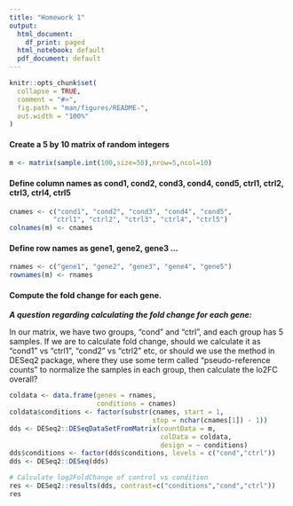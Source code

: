 ```yaml
---
title: "Homework 1"
output:
  html_document:
    df_print: paged
  html_notebook: default
  pdf_document: default
---
```


```r
knitr::opts_chunk$set(
  collapse = TRUE,
  comment = "#>",
  fig.path = "man/figures/README-",
  out.width = "100%"
)
```

#### Create a 5 by 10 matrix of random integers
```r
m <- matrix(sample.int(100,size=50),nrow=5,ncol=10)
```

#### Define column names as cond1, cond2, cond3, cond4, cond5, ctrl1, ctrl2, ctrl3, ctrl4, ctrl5
```r
cnames <- c("cond1", "cond2", "cond3", "cond4", "cond5",
           "ctrl1", "ctrl2", "ctrl3", "ctrl4", "ctrl5")
colnames(m) <- cnames
```

#### Define row names as gene1, gene2, gene3 ...
```r
rnames <- c("gene1", "gene2", "gene3", "gene4", "gene5")
rownames(m) <- rnames
```

#### Compute the fold change for each gene.

__*A question regarding calculating the fold change for each gene:*__ 

In our matrix, we have two groups, "cond" and "ctrl", and each group has 5 samples. If we are to calculate fold change, should we calculate it as "cond1" vs "ctrl1", "cond2" vs "ctrl2" etc, or should we use the method in DESeq2 package, where they use some term called "pseudo-reference counts" to normalize the samples in each group, then calculate the lo2FC overall?

```r
coldata <- data.frame(genes = rnames,
                      conditions = cnames)
coldata$conditions <- factor(substr(cnames, start = 1, 
                                    stop = nchar(cnames[1]) - 1))
dds <- DESeq2::DESeqDataSetFromMatrix(countData = m,
                                      colData = coldata,
                                      design = ~ conditions)
dds$conditions <- factor(dds$conditions, levels = c("cond","ctrl"))
dds <- DESeq2::DESeq(dds)

# Calculate log2FoldChange of control vs condition
res <- DESeq2::results(dds, contrast=c("conditions","cond","ctrl"))
res
```





